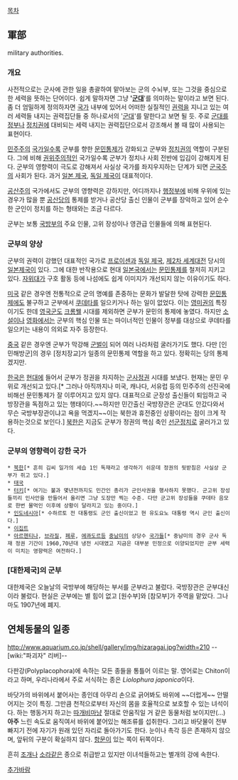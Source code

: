 [[목차]]

== 軍部 == 
military authorities. 

=== 개요 ===
사전적으로는 군사에 관한 일을 총괄하여 맡아보는 군의 수뇌부, 또는 그것을 중심으로 한 세력을 뜻하는 단어이다. 쉽게 말하자면 그냥 ''''[[군대]]''''를 의미하는 말이라고 보면 된다. 좀 더 엄밀하게 정의하자면 [[국가]] 내부에 있어서 어떠한 실질적인 [[권력]]을 지니고 있는 여러 세력들 내지는 권력집단들 중 하나로서의 '[[군대]]'를 말한다고 보면 될 듯. 주로 [[군대]]를 [[정부]]나 [[정치]]권에 대비되는 세력 내지는 권력집단으로서 강조해서 볼 때 많이 사용되는 표현이다.

[[민주주의]] [[국가]]일수록 군부를 향한 [[문민통제]]가 강화되고 군부와 [[정치]]권의 역할이 구분된다. 그에 비해 [[권위주의]]적인 국가일수록 군부가 정치나 사회 전반에 입김이 강해지게 된다. 군부의 영향력이 극도로 강해져서 사실상 국가를 좌지우지하는 단계가 되면 [[군국주의]] 사회가 된다. 과거 [[일본 제국]], [[독일 제국]]이 대표적이다.

[[공산주의]] 국가에서도 군부의 영향력은 강하지만, 어디까지나 [[행정부]]에 비해 우위에 있는 경우가 많을 뿐 [[공산당]]의 통제를 받거나 공산당 출신 인물이 군부를 장악하고 있어 순수한 군인이 정치를 하는 형태와는 조금 다르다. 

군부는 보통 [[국방부]]의 주요 인물, 고위 장성이나 영관급 인물들에 의해 표현된다.

=== 군부의 양상 ===
군부의 권력이 강했던 대표적인 국가로 [[프로이센]]과 [[독일 제국]], [[제2차 세계대전]] 당시의 [[일본제국]]이 있다. 그에 대한 반작용으로 현대 [[일본국]]에서는 [[문민통제]]를 철저히 지키고 있다. [[자위대]]가 구호 활동 등에 나섬에도 쉽게 이미지가 개선되지 않는 이유이기도 하다.

[[미국]] 같은 경우엔 전통적으로 군의 명예를 존중하는 문화가 발달한 탓에 강력한 [[문민통제]]에도 불구하고 군부에서 [[쿠데타]]를 일으키거나 하는 일이 없었다. 이는 [[영미권]]의 특징이기도 한데 [[영국군]]도 [[크롬웰]] 시대를 제외하면 군부가 문민의 통제에 놓였다. 하지만 [[소설]]이나 [[영화]]에서는 군부의 핵심 인물 또는 마이너적인 인물이 정부를 대상으로 쿠데타를 일으키는 내용이 의외로 자주 등장한다.

[[중국]] 같은 경우엔 군부가 막강해 [[군벌]]이 되어 여러 나라처럼 굴러가기도 했다. 다만 [인민해방군]의 경우 [정치장교]가 일종의 문민통제 역할을 하고 있다. 정확히는 당의 통제겠지만.

[[한국]]은 [[현대]]에 들어서 군부가 정권을 차지하는 [[군사정권]] 시대를 보냈다. 현재는 문민 우위로 개선되고 있다.[* 그러나 아직까지나 미국, 캐나다, 서유럽 등의 민주주의 선진국에 비해선 문민통제가 잘 이루어지고 있지 않다. 대표적으로 군장성 출신들이 퇴임하고 국방장관을 독점하고 있는 행태이다.~~하지만 민간출신 국방장관은 군대도 안갔다와서 무슨 국방부장관이냐고 욕을 먹겠지~~이는 북한과 휴전중인 상황이라는 점이 크게 작용하는것으로 보인다.] [[북한]]은 지금도 군부가 정권의 핵심 축인 [[선군정치]]로 굴러가고 있다.

=== 군부의 영향력이 강한 국가 ===
 * [[북한]][* 흔히 김씨 일가의 세습 1인 독재라고 생각하기 쉬운데 정권의 뒷받침은 사실상 군부가 쥐고 있다.]
 * [[태국]]
 * [[터키]][* 여기는 불과 몇년전까지도 민간인 총리가 군인사권을 행사하지 못했다. 군고위 장성들끼리 인사안을 만들어서 올리면 그냥 도장만 찍는 수준. 다만 군고위 장성들을 쿠데타 음모로 한번 물먹인 이후에 상황이 달라지고 있는 중이다.]
 * [[인도네시아]][* 수하르토 전 대통령도 군인 출신이었고 현 유도요노 대통령 역시 군인 출신이다.]
 * [[이집트]]
 * [[아르헨티나]], [[브라질]], [[페루]], [[에콰도르]]등 [[중남미]]의 상당수 [[국가]]들[* 중남미의 경우 군사 독재 정권 기간이 1960,70년대 냉전 시대였고 지금은 대부분 민정으로 이양되었지만 군부 세력이 미치는 영향력은 여전하다.]

=== [대한제국]의 군부 ===
대한제국은 오늘날의 국방부에 해당하는 부서를 군부라고 불렀다. 국방장관은 군부대신이라 불렀다. 현실은 군부에는 별 힘이 없고 [원수부]와 [참모부]가 주역을 맡았다. 그나마도 1907년에 폐지.
== 연체동물의 일종 ==
http://www.aquarium.co.jp/shell/gallery/img/hizaragai.jpg?width=210
--[wiki:"파괴자" 리버]--

다판강(Polyplacophora)에 속하는 모든 종들을 통틀어 이르는 말. 영어로는 Chiton이라고 하며, 우리나라에서 주로 서식하는 종은 ''Liolophura japonica''이다.

바닷가의 바위에서 붙어사는 종인데 아무리 손으로 긁어봐도 바위에 ~~더럽게~~ 안떨어지는 것이 특징. 그만큼 천적으로부터 자신의 몸을 호율적으로 보호할 수 있는 녀석이다. 하는 행동거지 하고는 [[따개비]]마냥 절대로 안움직일 거 같은 동물처럼 보이지만(...) '''아주''' 느린 속도로 움직여서 바위에 붙어있는 해조류를 섭취한다. 그리고 바닷물이 전부 빠지기 전에 자기가 원래 있던 자리로 돌아가기도 한다. 눈이나 촉각 등은 존재하지 않으며, 앞뒤의 구분이 확실하지 않다. [[항문]]이 있는 쪽이 뒤쪽이다.

흔히 [[조개]]나 [[소라]]같은 종으로 취급받고 있지만 이녀석들하고는 별개의 강에 속한다. 

[[추가바람]]
